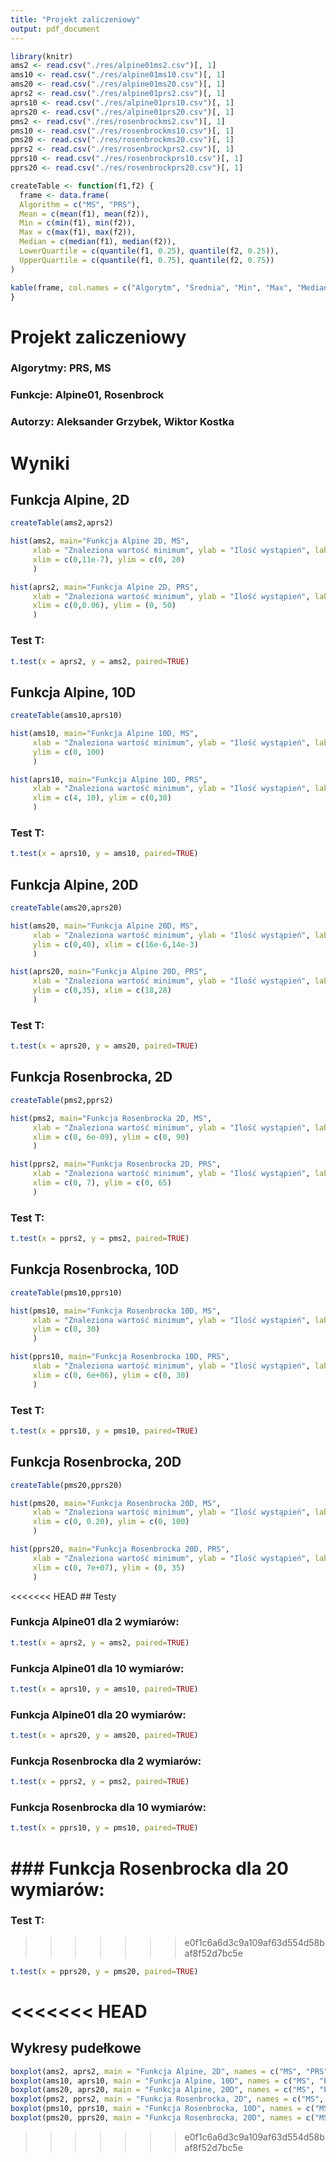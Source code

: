 ```yaml
---
title: "Projekt zaliczeniowy"
output: pdf_document
---
```


```r
library(knitr)
ams2 <- read.csv("./res/alpine01ms2.csv")[, 1]
ams10 <- read.csv("./res/alpine01ms10.csv")[, 1]
ams20 <- read.csv("./res/alpine01ms20.csv")[, 1]
aprs2 <- read.csv("./res/alpine01prs2.csv")[, 1]
aprs10 <- read.csv("./res/alpine01prs10.csv")[, 1]
aprs20 <- read.csv("./res/alpine01prs20.csv")[, 1]
pms2 <- read.csv("./res/rosenbrockms2.csv")[, 1]
pms10 <- read.csv("./res/rosenbrockms10.csv")[, 1]
pms20 <- read.csv("./res/rosenbrockms20.csv")[, 1]
pprs2 <- read.csv("./res/rosenbrockprs2.csv")[, 1]
pprs10 <- read.csv("./res/rosenbrockprs10.csv")[, 1]
pprs20 <- read.csv("./res/rosenbrockprs20.csv")[, 1]

createTable <- function(f1,f2) {
  frame <- data.frame(
  Algorithm = c("MS", "PRS"),
  Mean = c(mean(f1), mean(f2)),
  Min = c(min(f1), min(f2)),
  Max = c(max(f1), max(f2)),
  Median = c(median(f1), median(f2)),
  LowerQuartile = c(quantile(f1, 0.25), quantile(f2, 0.25)),
  UpperQuartile = c(quantile(f1, 0.75), quantile(f2, 0.75))
)

kable(frame, col.names = c("Algorytm", "Średnia", "Min", "Max", "Mediana", "Dolny kwartyl", "Górny kwartyl"))
}

```

# Projekt zaliczeniowy
### Algorytmy: PRS, MS
### Funkcje: Alpine01, Rosenbrock
### Autorzy: Aleksander Grzybek, Wiktor Kostka

# Wyniki

## Funkcja Alpine, 2D
```r
createTable(ams2,aprs2)
```

```r
hist(ams2, main="Funkcja Alpine 2D, MS", 
     xlab = "Znaleziona wartość minimum", ylab = "Ilość wystąpień", labels = TRUE,
     xlim = c(0,11e-7), ylim = c(0, 20)
     )
```

```r
hist(aprs2, main="Funkcja Alpine 2D, PRS", 
     xlab = "Znaleziona wartość minimum", ylab = "Ilość wystąpień", labels = TRUE,
     xlim = c(0,0.06), ylim = (0, 50)
     )
```

### Test T:
```r
t.test(x = aprs2, y = ams2, paired=TRUE)
```

## Funkcja Alpine, 10D
```r
createTable(ams10,aprs10)
```


```r
hist(ams10, main="Funkcja Alpine 10D, MS", 
     xlab = "Znaleziona wartość minimum", ylab = "Ilość wystąpień", labels = TRUE,
     ylim = c(0, 100)
     )
```

```r
hist(aprs10, main="Funkcja Alpine 10D, PRS", 
     xlab = "Znaleziona wartość minimum", ylab = "Ilość wystąpień", labels = TRUE,
     xlim = c(4, 10), ylim = c(0,30)
     )
```

### Test T:
```r
t.test(x = aprs10, y = ams10, paired=TRUE)
```

## Funkcja Alpine, 20D
```r
createTable(ams20,aprs20)
```

```r
hist(ams20, main="Funkcja Alpine 20D, MS", 
     xlab = "Znaleziona wartość minimum", ylab = "Ilość wystąpień", labels = TRUE,
     ylim = c(0,40), xlim = c(16e-6,14e-3)
     )
```

```r
hist(aprs20, main="Funkcja Alpine 20D, PRS", 
     xlab = "Znaleziona wartość minimum", ylab = "Ilość wystąpień", labels = TRUE,
     ylim = c(0,35), xlim = c(18,28)
     )
```

### Test T:
```r
t.test(x = aprs20, y = ams20, paired=TRUE)
```

## Funkcja Rosenbrocka, 2D
```r
createTable(pms2,pprs2)
```

```r
hist(pms2, main="Funkcja Rosenbrocka 2D, MS", 
     xlab = "Znaleziona wartość minimum", ylab = "Ilość wystąpień", labels = TRUE
     xlim = c(0, 6e-09), ylim = c(0, 90)
     )
```

```r
hist(pprs2, main="Funkcja Rosenbrocka 2D, PRS", 
     xlab = "Znaleziona wartość minimum", ylab = "Ilość wystąpień", labels = TRUE
     xlim = c(0, 7), ylim = c(0, 65)
     )
```

### Test T:
```r
t.test(x = pprs2, y = pms2, paired=TRUE)
```

## Funkcja Rosenbrocka, 10D
```r
createTable(pms10,pprs10)
```

```r
hist(pms10, main="Funkcja Rosenbrocka 10D, MS", 
     xlab = "Znaleziona wartość minimum", ylab = "Ilość wystąpień", labels = TRUE,
     ylim = c(0, 30)
     )
```

```r
hist(pprs10, main="Funkcja Rosenbrocka 10D, PRS", 
     xlab = "Znaleziona wartość minimum", ylab = "Ilość wystąpień", labels = TRUE,
     xlim = c(0, 6e+06), ylim = c(0, 30)
     )
```

### Test T:
```r
t.test(x = pprs10, y = pms10, paired=TRUE)
```

## Funkcja Rosenbrocka, 20D
```r
createTable(pms20,pprs20)
```

```r
hist(pms20, main="Funkcja Rosenbrocka 20D, MS", 
     xlab = "Znaleziona wartość minimum", ylab = "Ilość wystąpień", labels = TRUE,
     xlim = c(0, 0.20), ylim = c(0, 100)
     )
```

```r
hist(pprs20, main="Funkcja Rosenbrocka 20D, PRS", 
     xlab = "Znaleziona wartość minimum", ylab = "Ilość wystąpień", labels = TRUE,
     xlim = c(0, 7e+07), ylim = (0, 35)
     )
```

<<<<<<< HEAD
## Testy


### Funkcja Alpine01 dla 2 wymiarów:
```r
t.test(x = aprs2, y = ams2, paired=TRUE)
```

### Funkcja Alpine01 dla 10 wymiarów:
```r
t.test(x = aprs10, y = ams10, paired=TRUE)
```

### Funkcja Alpine01 dla 20 wymiarów:
```r
t.test(x = aprs20, y = ams20, paired=TRUE)
```

### Funkcja Rosenbrocka dla 2 wymiarów:
```r
t.test(x = pprs2, y = pms2, paired=TRUE)
```

### Funkcja Rosenbrocka dla 10 wymiarów:
```r
t.test(x = pprs10, y = pms10, paired=TRUE)
```

### Funkcja Rosenbrocka dla 20 wymiarów:
=======
### Test T:
>>>>>>> e0f1c6a6d3c9a109af63d554d58baf8f52d7bc5e
```r
t.test(x = pprs20, y = pms20, paired=TRUE)
```

<<<<<<< HEAD
=======
## Wykresy pudełkowe

```r
boxplot(ams2, aprs2, main = "Funkcja Alpine, 2D", names = c("MS", "PRS"), ylab = "Wartość")
boxplot(ams10, aprs10, main = "Funkcja Alpine, 10D", names = c("MS", "PRS"), ylab = "Wartość")
boxplot(ams20, aprs20, main = "Funkcja Alpine, 20D", names = c("MS", "PRS"), ylab = "Wartość")
boxplot(pms2, pprs2, main = "Funkcja Rosenbrocka, 2D", names = c("MS", "PRS"), ylab = "Wartość")
boxplot(pms10, pprs10, main = "Funkcja Rosenbrocka, 10D", names = c("MS", "PRS"), ylab = "Wartość")
boxplot(pms20, pprs20, main = "Funkcja Rosenbrocka, 20D", names = c("MS", "PRS"), ylab = "Wartość")
```

>>>>>>> e0f1c6a6d3c9a109af63d554d58baf8f52d7bc5e
